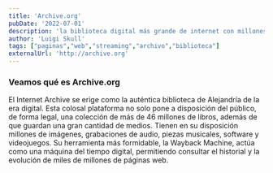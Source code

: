 ```yaml
---
title: 'Archive.org'
pubDate: '2022-07-01'
description: 'la biblioteca digital más grande de internet con millones de libros, artículos y recursos gratuitos.'
author: 'Luigi Skull'
tags: ["paginas","web","streaming","archivo","biblioteca"]
externalUrl: 'http://archive.org' 
---
```



### Veamos qué es Archive.org


El Internet Archive se erige como la auténtica biblioteca de Alejandría de la era digital. Esta colosal plataforma no solo pone a disposición del público, de forma legal, una colección de más de 46 millones de libros, además de que guardan una gran cantidad de medios. Tienen en su disposición millones de imágenes, grabaciones de audio, piezas musicales, software y videojuegos. Su herramienta más formidable, la Wayback Machine, actúa como una máquina del tiempo digital, permitiendo consultar el historial y la evolución de miles de millones de páginas web.
